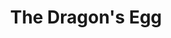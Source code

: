 ---
title: "The Dragon's Egg"
bookCover: "/assets/book-covers/the-dragons-egg.jpg"
bookAuthor: "Robert L. Forward"
rating: 10
done: false
tags: []
summary: false
detailedNotes: false
amazonLink: ""
amazonAffiliateLink: ""
---